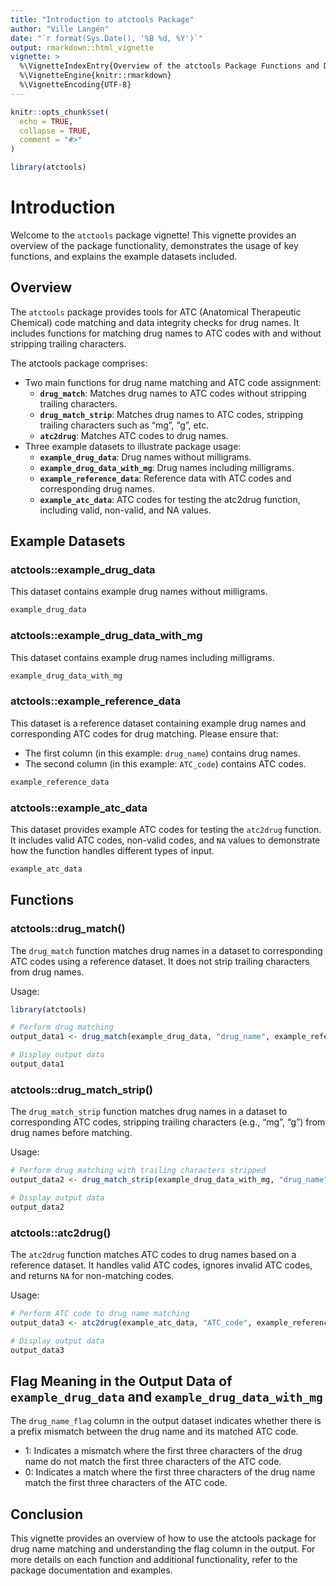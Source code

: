 ```yaml
---
title: "Introduction to atctools Package"
author: "Ville Langén"
date: "`r format(Sys.Date(), '%B %d, %Y')`"
output: rmarkdown::html_vignette
vignette: >
  %\VignetteIndexEntry{Overview of the atctools Package Functions and Datasets}
  %\VignetteEngine{knitr::rmarkdown}
  %\VignetteEncoding{UTF-8}
---
```


```r
knitr::opts_chunk$set(
  echo = TRUE,
  collapse = TRUE,
  comment = "#>"
)
```

```r
library(atctools)
```


# Introduction

Welcome to the `atctools` package vignette! This vignette provides an overview of the package functionality, demonstrates the usage of key functions, and explains the example datasets included.

## Overview

The `atctools` package provides tools for ATC (Anatomical Therapeutic Chemical) code matching and data integrity checks for drug names. It includes functions for matching drug names to ATC codes with and without stripping trailing characters. 

The atctools package comprises:

- Two main functions for drug name matching and ATC code assignment:
   - **`drug_match`**: Matches drug names to ATC codes without stripping trailing characters.
   - **`drug_match_strip`**: Matches drug names to ATC codes, stripping trailing characters such as "mg", "g", etc.
   - **`atc2drug`**: Matches ATC codes to drug names.
- Three example datasets to illustrate package usage:
   - **`example_drug_data`**: Drug names without milligrams.
   - **`example_drug_data_with_mg`**: Drug names including milligrams.
   - **`example_reference_data`**: Reference data with ATC codes and corresponding drug names.
   - **`example_atc_data`**: ATC codes for testing the atc2drug function, including valid, non-valid, and NA values.



## Example Datasets

### atctools::example_drug_data


This dataset contains example drug names without milligrams.

```r
example_drug_data
```

### atctools::example_drug_data_with_mg

This dataset contains example drug names including milligrams.

```r
example_drug_data_with_mg
```

### atctools::example_reference_data

This dataset is a reference dataset containing example drug names and corresponding ATC codes for drug matching. Please ensure that:

- The first column (in this example: `drug_name`) contains drug names.
- The second column (in this example: `ATC_code`) contains ATC codes.

```r
example_reference_data
```

### atctools::example_atc_data

This dataset provides example ATC codes for testing the `atc2drug` function. It includes valid ATC codes, non-valid codes, and `NA` values to demonstrate how the function handles different types of input.

```r
example_atc_data
```



## Functions

### atctools::drug_match()

The `drug_match` function matches drug names in a dataset to corresponding ATC codes using a reference dataset. It does not strip trailing characters from drug names.

Usage:
```r
library(atctools)

# Perform drug matching
output_data1 <- drug_match(example_drug_data, "drug_name", example_reference_data)

# Display output data
output_data1
```

### atctools::drug_match_strip()

The `drug_match_strip` function matches drug names in a dataset to corresponding ATC codes, stripping trailing characters (e.g., "mg", "g") from drug names before matching.

Usage:

```r
# Perform drug matching with trailing characters stripped
output_data2 <- drug_match_strip(example_drug_data_with_mg, "drug_name", example_reference_data)

# Display output data
output_data2
```


### atctools::atc2drug()

The `atc2drug` function matches ATC codes to drug names based on a reference dataset. It handles valid ATC codes, ignores invalid ATC codes, and returns `NA` for non-matching codes.



Usage:

```r
# Perform ATC code to drug name matching
output_data3 <- atc2drug(example_atc_data, "ATC_code", example_reference_data)

# Display output data
output_data3
```



## Flag Meaning in the Output Data of `example_drug_data` and `example_drug_data_with_mg`

The `drug_name_flag` column in the output dataset indicates whether there is a prefix mismatch between the drug name and its matched ATC code.

- 1: Indicates a mismatch where the first three characters of the drug name do not match the first three characters of the ATC code.
- 0: Indicates a match where the first three characters of the drug name match the first three characters of the ATC code.

## Conclusion

This vignette provides an overview of how to use the atctools package for drug name matching and understanding the flag column in the output. For more details on each function and additional functionality, refer to the package documentation and examples.

